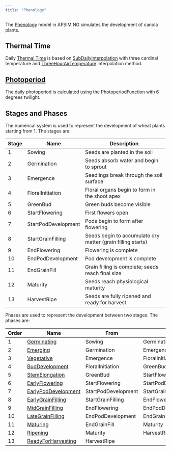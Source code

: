```yaml
---
title: "Phenology"
---
```



The [Phenology](/docs/Models/PMF/Phenology/Phenology.qmd) model in APSIM NG simulates the development of canola plants.


## Thermal Time

Daily [Thermal Time](ThermalTime.qmd) is based on [SubDailyInterpolation](/docs/Models/Functions/SubDailyInterpolation.qmd) with three cardinal temperature and [ThreeHourAirTemperature](/docs/Models/Functions/ThreeHourAirTemperature.qmd) interpolation method.

## [Photoperiod](Photoperiod.md)

The daily photoperiod is calculated using the [PhotoperiodFunction](/docs/Models/Functions/PhotoperiodFunction.qmd) with 6 degrees twilight. 

## Stages and Phases

The numerical system is used to represent the development of wheat plants starting from 1. The stages are:

| Stage | Name                   | Description                                                      |
|-------|------------------------|------------------------------------------------------------------|
| 1     | Sowing                 | Seeds are planted in the soil                                    |
| 2     | Germination            | Seeds absorb water and begin to sprout                           |
| 3     | Emergence              | Seedlings break through the soil surface                         |
| 4     | FloralInitiation       | Floral organs begin to form in the shoot apex                    |
| 5     | GreenBud               | Green buds become visible                                        |
| 6     | StartFlowering         | First flowers open                                               |
| 7     | StartPodDevelopment    | Pods begin to form after flowering                               |
| 8     | StartGrainFilling      | Seeds begin to accumulate dry matter (grain filling starts)      |
| 9     | EndFlowering           | Flowering is complete                                            |
| 10    | EndPodDevelopment      | Pod development is complete                                      |
| 11    | EndGrainFill           | Grain filling is complete; seeds reach final size                |
| 12    | Maturity               | Seeds reach physiological maturity                               |
| 13    | HarvestRipe            | Seeds are fully ripened and ready for harvest                    |

Phases are used to represent the development between two stages. The phases are:

| Order | Name                        | From           | To                   |
|-------|-----------------------------|----------------|----------------------|
| 1     | [Germinating](Germinating.qmd)              | Sowing         | Germination          |
| 2     | [Emerging](Emerging.qmd)                    | Germination    | Emergence            |
| 3     | [Vegetative](Vegetative.qmd)                | Emergence      | FloralInitiation     |
| 4     | [BudDevelopment](BudDevelopment.qmd)        | FloralInitiation| GreenBud            |
| 5     | [StemElongation](StemElongation.qmd)        | GreenBud       | StartFlowering       |
| 6     | [EarlyFlowering](EarlyFlowering.qmd)        | StartFlowering | StartPodDevelopment  |
| 7     | [EarlyPodDevelopment](EarlyPodDevelopment.qmd) | StartPodDevelopment | StartGrainFilling |
| 8     | [EarlyGrainFilling](EarlyGrainFilling.qmd)  | StartGrainFilling | EndFlowering       |
| 9     | [MidGrainFilling](MidGrainFilling.qmd)      | EndFlowering   | EndPodDevelopment    |
| 10    | [LateGrainFilling](LateGrainFilling.qmd)    | EndPodDevelopment | EndGrainFill      |
| 11    | [Maturing](Maturing.qmd)                    | EndGrainFill   | Maturity             |
| 12    | [Ripening](Ripening.qmd)                    | Maturity       | HarvestRipe          |
| 13    | [ReadyForHarvesting](ReadyForHarvesting.qmd)| HarvestRipe    |                      |
